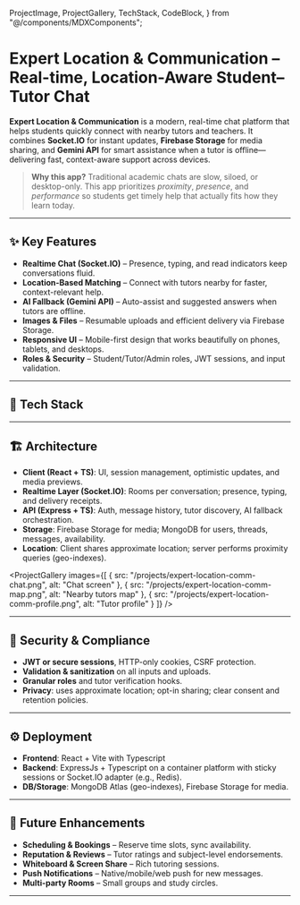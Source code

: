   ProjectImage,
  ProjectGallery,
  TechStack,
  CodeBlock,
} from "@/components/MDXComponents";

# Expert Location & Communication – Real-time, Location-Aware Student–Tutor Chat

**Expert Location & Communication** is a modern, real-time chat platform that helps students quickly connect with nearby tutors and teachers. It combines **Socket.IO** for instant updates, **Firebase Storage** for media sharing, and **Gemini API** for smart assistance when a tutor is offline—delivering fast, context-aware support across devices.


> **Why this app?** Traditional academic chats are slow, siloed, or desktop-only. This app prioritizes *proximity*, *presence*, and *performance* so students get timely help that actually fits how they learn today.

<ProjectImage
  src="/projects/expert-loc.png"
  alt="Expert Location & Communication – Realtime academic chat"
  caption="Find nearby tutors, chat instantly, share files, and get AI help when no one’s available."
  size="large"
/>

---

## ✨ Key Features

- **Realtime Chat (Socket.IO)** – Presence, typing, and read indicators keep conversations fluid.
- **Location-Based Matching** – Connect with tutors nearby for faster, context-relevant help.
- **AI Fallback (Gemini API)** – Auto-assist and suggested answers when tutors are offline.
- **Images & Files** – Resumable uploads and efficient delivery via Firebase Storage.
- **Responsive UI** – Mobile-first design that works beautifully on phones, tablets, and desktops.
- **Roles & Security** – Student/Tutor/Admin roles, JWT sessions, and input validation.

---

## 🧩 Tech Stack



---

## 🏗️ Architecture

- **Client (React + TS)**: UI, session management, optimistic updates, and media previews.
- **Realtime Layer (Socket.IO)**: Rooms per conversation; presence, typing, and delivery receipts.
- **API (Express + TS)**: Auth, message history, tutor discovery, AI fallback orchestration.
- **Storage**: Firebase Storage for media; MongoDB for users, threads, messages, availability.
- **Location**: Client shares approximate location; server performs proximity queries (geo-indexes).

<ProjectGallery
  images={[
    { src: "/projects/expert-location-comm-chat.png", alt: "Chat screen" },
    { src: "/projects/expert-location-comm-map.png", alt: "Nearby tutors map" },
    { src: "/projects/expert-location-comm-profile.png", alt: "Tutor profile" }
  ]}
/>

---


## 🔐 Security & Compliance

- **JWT or secure sessions**, HTTP-only cookies, CSRF protection.
- **Validation & sanitization** on all inputs and uploads.
- **Granular roles** and tutor verification hooks.
- **Privacy**: uses approximate location; opt-in sharing; clear consent and retention policies.

---

## ⚙️ Deployment

- **Frontend**: React + Vite with Typescript
- **Backend**: ExpressJs + Typescript on a container platform with sticky sessions or Socket.IO adapter (e.g., Redis).
- **DB/Storage**: MongoDB Atlas (geo-indexes), Firebase Storage for media.
---

## 🚀 Future Enhancements

- **Scheduling & Bookings** – Reserve time slots, sync availability.
- **Reputation & Reviews** – Tutor ratings and subject-level endorsements.
- **Whiteboard & Screen Share** – Rich tutoring sessions.
- **Push Notifications** – Native/mobile/web push for new messages.
- **Multi-party Rooms** – Small groups and study circles.

---
